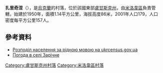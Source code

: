 {{coord|49|20|17|N|39|57|36|E|scale:100000|display=title}}

'''扎里奇涅'''（{{lang-uk|Зарічне}}），是[[烏克蘭|烏克蘭]]的村落，位於該國東部[[盧甘斯克州|盧甘斯克州]]，由[[米洛韋區|米洛韋區]]負責管轄，始建於1950年，面積1.14平方公里，海拔高度86米，2001年人口179，人口密度每平方公里157人。

==參考資料==
*[https://web.archive.org/web/20140731182036/http://database.ukrcensus.gov.ua/Mult/Database/Census/databasetree_uk.asp Розподіл населення за рідною мовою на ukrcensus.gov.ua]
* [http://weather.in.ua/ua/lyganskaja/8543 Погода в селі Зарічне] {{Wayback|url=http://weather.in.ua/ua/lyganskaja/8543 |date=20111220034110 }}

{{DEFAULTSORT:Зарічне}}
[[Category:盧甘斯克州村落|Category:盧甘斯克州村落]]
[[Category:米洛韋區村落|Category:米洛韋區村落]]


{{Luhansk-geo-stub}}
